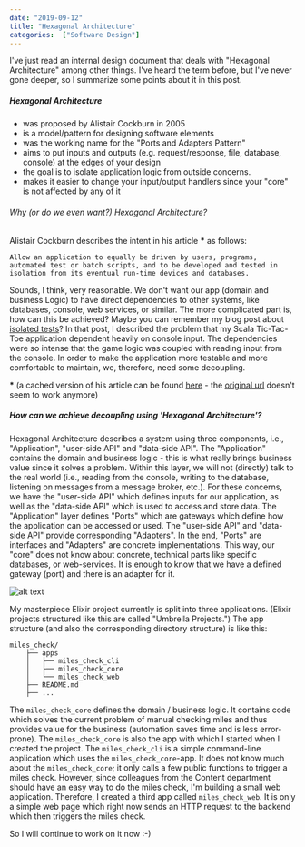 ---
date: "2019-09-12"
title: "Hexagonal Architecture"
categories:  ["Software Design"]
---

I've just read an internal design document that deals with "Hexagonal Architecture" among other things.
I've heard the term before, but I've never gone deeper, so I summarize some points about it in this post.

##### Hexagonal Architecture
- was proposed by Alistair Cockburn in 2005
- is a model/pattern for designing software elements 
- was the working name for the "Ports and Adapters Pattern"
- aims to put inputs and outputs (e.g. request/response, file, database, console) at the edges of your design
- the goal is to isolate application logic from outside concerns.
- makes it easier to change your input/output handlers since your "core" is not affected by any of it

###### Why (or do we even want?) Hexagonal Architecture?

Alistair Cockburn describes the intent in his article __*__ as follows:

````
Allow an application to equally be driven by users, programs, automated test or batch scripts, and to be developed and tested in isolation from its eventual run-time devices and databases.
````

Sounds, I think, very reasonable. We don't want our app (domain and business Logic) to have direct dependencies to other systems, like databases, console, web services, or similar.
The more complicated part is, how can this be achieved?
Maybe you can remember my blog post about [isolated tests](https://markusheilig.netlify.com/day-21-isolated-tests-in-practice-part-1)?
In that post, I described the problem that my Scala Tic-Tac-Toe application dependent heavily on console input.
The dependencies were so intense that the game logic was coupled with reading input from the console.
In order to make the application more testable and more comfortable to maintain, we, therefore, need some decoupling.

__*__ (a cached version of his article can be found [here](http://web.archive.org/web/20170916120520/http://alistair.cockburn.us/Hexagonal+architecture) - the [original url](http://alistair.cockburn.us/crystal/articles/hpaaa/hexagonalportsandadaptersarchitecture.htm) doesn't seem to work anymore)

##### How can we achieve decoupling using 'Hexagonal Architecture'?

Hexagonal Architecture describes a system using three components, i.e., "Application", "user-side API" and "data-side API".
The "Application" contains the domain and business logic - this is what really brings business value since it solves a problem.
Within this layer, we will not (directly) talk to the real world (i.e., reading from the console, writing to the database, listening on messages from a message broker, etc.).
For these concerns, we have the "user-side API" which defines inputs for our application, as well as the "data-side API" which
is used to access and store data.
The "Application" layer defines "Ports" which are gateways which define how the application can be accessed or used.
The "user-side API" and "data-side API" provide corresponding "Adapters".
In the end, "Ports" are interfaces and "Adapters" are concrete implementations.
This way, our "core" does not know about concrete, technical parts like specific databases, or web-services.
It is enough to know that we have a defined gateway (port) and there is an adapter for it.

![alt text](http://web.archive.org/web/20170916120520im_/http://alistair.cockburn.us/get/2302 "")

My masterpiece Elixir project currently is split into three applications.
(Elixir projects structured like this are called "Umbrella Projects.")
The app structure (and also the corresponding directory structure) is like this:
````
miles_check/    
    ├── apps
    │   ├── miles_check_cli
    │   ├── miles_check_core
    │   └── miles_check_web    
    ├── README.md
    ├── ...
````

The `miles_check_core` defines the domain / business logic.
It contains code which solves the current problem of manual checking miles and thus provides value for the business (automation saves time and is less error-prone).
The `miles_check_core` is also the app with which I started when I created the project.
The `miles_check_cli` is a simple command-line application which uses the `miles_check_core`-app.
It does not know much about the `miles_check_core`; it only calls a few public functions to trigger a miles check.
However, since colleagues from the Content department should have an easy way to do the miles check, I'm building a small web application.
Therefore, I created a third app called `miles_check_web`.
It is only a simple web page which right now sends an HTTP request to the backend which then triggers the miles check.

So I will continue to work on it now :-) 

